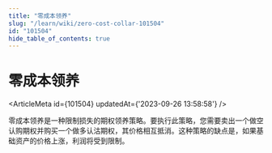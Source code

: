 ```yaml
---
title: "零成本领养"
slug: "/learn/wiki/zero-cost-collar-101504"
id: "101504"
hide_table_of_contents: true
---
```



# 零成本领养

<ArticleMeta id={101504} updatedAt={'2023-09-26 13:58:58'} />
<div className='border-solid border-b border-t-0 my-4 border-[var(--ifm-color-gray-300)]' />

零成本领养是一种限制损失的期权领养策略。要执行此策略，您需要卖出一个做空认购期权并购买一个做多认沽期权，其价格相互抵消。这种策略的缺点是，如果基础资产的价格上涨，利润将受到限制。
